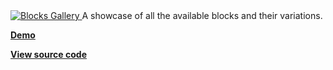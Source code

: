 
<a target="_blank" href="https://sh.reddit.com/r/Devvit/comments/18x085w/blocks_gallery/">
  <img src={BlocksGallery} alt="Blocks Gallery" style={{ width: '512px', borderRadius: '16px' }} />
</a>
A showcase of all the available blocks and their variations.

**[Demo](https://sh.reddit.com/r/Devvit/comments/18x085w/blocks_gallery/)**

**[View source code](https://github.com/reddit/devvit/tree/main/blocks-gallery)**

